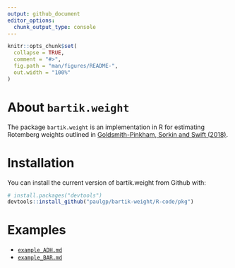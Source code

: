```yaml
---
output: github_document
editor_options: 
  chunk_output_type: console
---
```


<!-- README.md is generated from README.Rmd. Please edit that file -->

```r
knitr::opts_chunk$set(
  collapse = TRUE,
  comment = "#>",
  fig.path = "man/figures/README-",
  out.width = "100%"
)
```

# About `bartik.weight`

The package `bartik.weight` is an implementation in R for estimating Rotemberg weights outlined in  [Goldsmith-Pinkham, Sorkin and Swift (2018)](http://paulgp.github.io/papers/bartik_gpss.pdf). 

# Installation

You can install the current version of bartik.weight from Github with:

```R
# install.packages("devtools")
devtools::install_github("paulgp/bartik-weight/R-code/pkg")
```

# Examples

- [`example_ADH.md`](https://github.com/paulgp/bartik-weight/blob/master/R-code/example_ADH.md)
- [`example_BAR.md`](https://github.com/paulgp/bartik-weight/blob/master/R-code/example_BAR.md)
